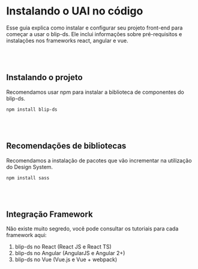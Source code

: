 
<Meta title="Getting Started/Instalação" name="Installation" />


# Instalando o UAI no código

Esse guia explica como instalar e configurar seu projeto front-end para começar a usar o blip-ds. Ele inclui informações sobre pré-requisitos e instalações nos frameworks react, angular e vue.

<br></br>
## Instalando o projeto

Recomendamos usar npm para instalar a biblioteca de componentes do blip-ds.

<code>npm install blip-ds</code>

<br></br>
## Recomendações de bibliotecas

Recomendamos a instalação de pacotes que vão incrementar na utilização do Design System.

<code>npm install sass</code>

<br></br>
## Integração Framework
Não existe muito segredo, você pode consultar os tutoriais para cada framework aqui:

<ol>
  <li>blip-ds no React (React JS e React TS)</li>
  <li>blip-ds no Angular (AngularJS e Angular 2+)</li>
  <li>blip-ds no Vue (Vue.js e Vue + webpack)</li>
</ol>
